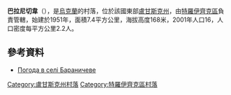 {{coord|49|44|47|N|38|7|34|E|scale:100000|display=title}}

'''巴拉尼切韋'''（{{lang-uk|Бараничеве}}），是[[烏克蘭|烏克蘭]]的村落，位於該國東部[[盧甘斯克州|盧甘斯克州]]，由[[特羅伊齊克區|特羅伊齊克區]]負責管轄，始建於1951年，面積7.4平方公里，海拔高度168米，2001年人口16，人口密度每平方公里2.2人。

==參考資料==
* [http://weather.in.ua/ua/lyganskaja/652 Погода в селі Бараничеве] {{Wayback|url=http://weather.in.ua/ua/lyganskaja/652 |date=20111220030030 }}

{{DEFAULTSORT:Бараничеве}}
[[Category:盧甘斯克州村落|Category:盧甘斯克州村落]]
[[Category:特羅伊齊克區村落|Category:特羅伊齊克區村落]]


{{Luhansk-geo-stub}}